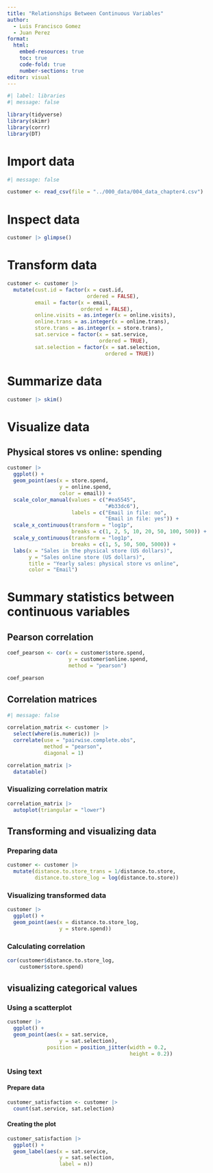 ---
title: "Relationships Between Continuous Variables"
author: 
  - Luis Francisco Gomez
  - Juan Perez
format: 
  html:
    embed-resources: true
    toc: true
    code-fold: true
    number-sections: true
editor: visual
---

```{r}
#| label: libraries
#| message: false

library(tidyverse)
library(skimr)
library(corrr)
library(DT)
```

# Import data

```{r}
#| message: false

customer <- read_csv(file = "../000_data/004_data_chapter4.csv")
```

# Inspect data

```{r}
customer |> glimpse()
```

# Transform data

```{r}
customer <- customer |>
  mutate(cust.id = factor(x = cust.id,
                          ordered = FALSE),
         email = factor(x = email,
                        ordered = FALSE),
         online.visits = as.integer(x = online.visits),
         online.trans = as.integer(x = online.trans),
         store.trans = as.integer(x = store.trans),
         sat.service = factor(x = sat.service,
                              ordered = TRUE),
         sat.selection = factor(x = sat.selection,
                                ordered = TRUE))
```

# Summarize data

```{r}
customer |> skim()
```

# Visualize data

## Physical stores vs online: spending

```{r}
customer |> 
  ggplot() +
  geom_point(aes(x = store.spend,
                 y = online.spend,
                 color = email)) +
  scale_color_manual(values = c("#ea5545",
                                "#b33dc6"), 
                     labels = c("Email in file: no",
                                "Email in file: yes")) +
  scale_x_continuous(transform = "log1p", 
                     breaks = c(1, 2, 5, 10, 20, 50, 100, 500)) +
  scale_y_continuous(transform = "log1p",
                     breaks = c(1, 5, 50, 500, 5000)) +
  labs(x = "Sales in the physical store (US dollars)",
       y = "Sales online store (US dollars)",
       title = "Yearly sales: physical store vs online",
       color = "Email")
```

# Summary statistics between continuous variables

## Pearson correlation

```{r}
coef_pearson <- cor(x = customer$store.spend, 
                    y = customer$online.spend,
                    method = "pearson")

coef_pearson
```

## Correlation matrices

```{r}
#| message: false

correlation_matrix <- customer |> 
  select(where(is.numeric)) |> 
  correlate(use = "pairwise.complete.obs",
            method = "pearson",
            diagonal = 1)

correlation_matrix |> 
  datatable()
```

### Visualizing correlation matrix

```{r}
correlation_matrix |> 
  autoplot(triangular = "lower")
```

## Transforming and visualizing data

### Preparing data

```{r}
customer <- customer |> 
  mutate(distance.to.store_trans = 1/distance.to.store,
         distance.to.store_log = log(distance.to.store))
```

### Visualizing transformed data

```{r}
customer |> 
  ggplot() + 
  geom_point(aes(x = distance.to.store_log,
                 y = store.spend))
```

### Calculating correlation

```{r}
cor(customer$distance.to.store_log,
    customer$store.spend)
```

## visualizing categorical values

### Using a scatterplot

```{r}
customer |> 
  ggplot() + 
  geom_point(aes(x = sat.service,
                 y = sat.selection),
             position = position_jitter(width = 0.2,
                                        height = 0.2))
```

### Using text

#### Prepare data

```{r}
customer_satisfaction <- customer |> 
  count(sat.service, sat.selection)
```

#### Creating the plot

```{r}
customer_satisfaction |> 
  ggplot() +
  geom_label(aes(x = sat.service,
                 y = sat.selection,
                 label = n))
```
